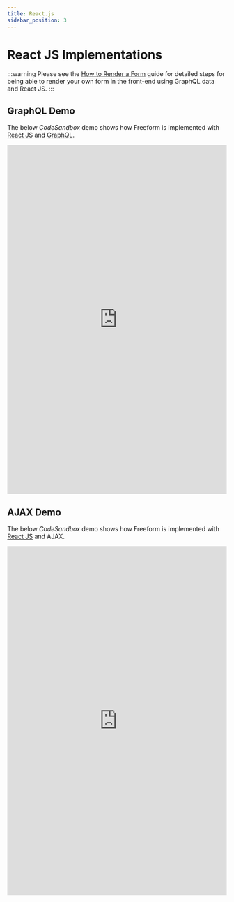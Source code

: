 ```yaml
---
title: React.js
sidebar_position: 3
---
```



# React JS Implementations

:::warning
Please see the [How to Render a Form](./graphql.mdx#how-to-render-a-form) guide for detailed steps for being able to render your own form in the front-end using GraphQL data and React JS.
:::

## GraphQL Demo<BadgeGroup><Badge type="lite" text="Lite" /><Badge type="pro" text="Pro" /></BadgeGroup>

The below _CodeSandbox_ demo shows how Freeform is implemented with [React JS](https://react.dev/) and [GraphQL](./graphql.mdx).

<iframe
  title="React JS + GraphQL CodeSandbox Demo"
  id="codesandbox-graphql"
  src="https://codesandbox.io/p/github/solspace/craft-freeform-demo-reactjs-graphql/"
  scrolling="yes"
  height="800px"
  width="100%"
  class="app-demo"
  frameborder="0"
></iframe>

## AJAX Demo

The below _CodeSandbox_ demo shows how Freeform is implemented with [React JS](https://react.dev/) and AJAX.

<iframe
  title="React JS + AJAX CodeSandbox Demo"
  id="codesandbox-ajax"
  src="https://codesandbox.io/p/github/solspace/craft-freeform-demo-reactjs-ajax/"
  scrolling="yes"
  height="800px"
  width="100%"
  class="app-demo"
  frameborder="0"
></iframe>
